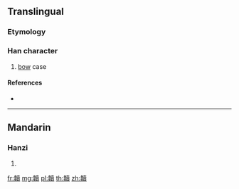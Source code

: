 {{character info/new}}
==Translingual==

===Etymology===
{{Han compound|韋|賣|c1=s|c2=p|t1=|ls=psc}}

===Han character===
{{Han char|rn=178|rad=韋|as=15|sn=24|four=44586|canj=DQGWC}}

# [[bow]] case

====References====
* {{Han ref|kx=1395.330|dkj=43227|dj=1911.160|hdz=74512.060|uh=97E5|ud=38885|bh=F8D2|bd=63698}}

----

==Mandarin==

===Hanzi===
{{cmn-hanzi|pin=[[dú]] ([[du2]])|wg=tu<sup>2</sup>}}

# {{defn|lang=cmn|sort=韋15}}

[[fr:韥]]
[[mg:韥]]
[[pl:韥]]
[[th:韥]]
[[zh:韥]]